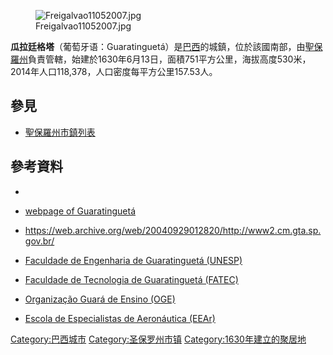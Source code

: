 [[Image:Freigalvao11052007.jpg|thumb]]

'''瓜拉廷格塔'''（葡萄牙语：Guaratinguetá）是[[巴西|巴西]]的城鎮，位於該國南部，由[[聖保羅州|聖保羅州]]負責管轄，始建於1630年6月13日，面積751平方公里，海拔高度530米，2014年人口118,378，人口密度每平方公里157.53人。

{{Coord|22|49|0|S|45|13|40|W|display=title}}
== 參見 ==
*[[聖保羅州市鎮列表|聖保羅州市鎮列表]]

==參考資料==
*{{URL|http://www.guaratingueta.sp.gov.br}}
* {{pt icon}} [https://web.archive.org/web/20200405023138/http://guaratingueta.sp.gov.br/ webpage of Guaratinguetá]
* {{pt icon}} https://web.archive.org/web/20040929012820/http://www2.cm.gta.sp.gov.br/
* {{pt icon}} [http://www.feg.unesp.br Faculdade de Engenharia de Guaratinguetá (UNESP)] {{Wayback|url=http://www.feg.unesp.br/ |date=20210411022446 }}
* {{pt icon}} [http://www.fatecguaratingueta.edu.br Faculdade de Tecnologia de Guaratinguetá (FATEC)] {{Wayback|url=http://www.fatecguaratingueta.edu.br/ |date=20210126023928 }}
* {{pt icon}} [http://www.oge.edu.br Organização Guará de Ensino (OGE)] {{Wayback|url=http://www.oge.edu.br/ |date=20040922235106 }}
* {{pt icon}} [http://www.aer.mil.br Escola de Especialistas de Aeronáutica (EEAr)] {{Wayback|url=http://www.aer.mil.br/ |date=20070928004109 }}

{{Brazil-geo-stub}}
{{圣保罗州市镇}}

[[Category:巴西城市|Category:巴西城市]]
[[Category:圣保罗州市镇|Category:圣保罗州市镇]]
[[Category:1630年建立的聚居地|Category:1630年建立的聚居地]]